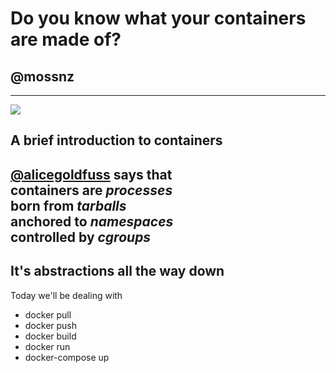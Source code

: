 


<Head>
  <title>purplecon</title>
</Head>

# Do you know what your containers are made of?
## @mossnz

---


![](dog_splash.webp)
## A brief introduction to containers

[@alicegoldfuss](https://twitter.com/alicegoldfuss) says that  
containers are _processes_  
born from _tarballs_  
anchored to _namespaces_  
controlled by _cgroups_
---
## It's abstractions all the way down

Today we'll be dealing with
- docker pull
- docker push
- docker build
- docker run
- docker-compose up
